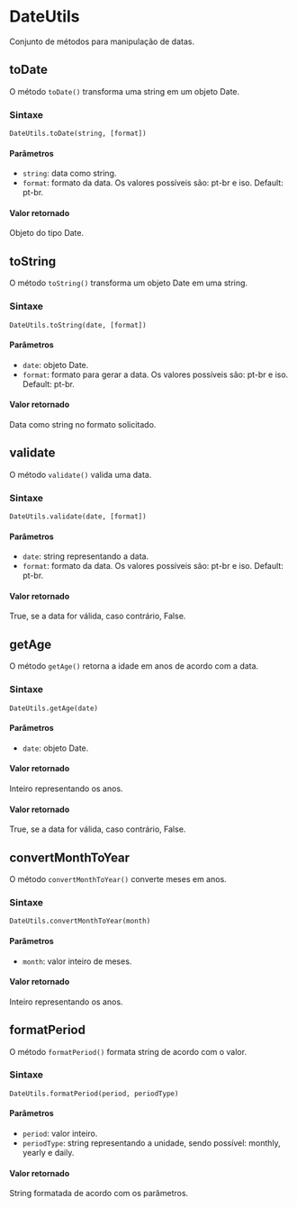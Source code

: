 
<Meta title="utils/DateUtils" />

# DateUtils

Conjunto de métodos para manipulação de datas.

## toDate

O método `toDate()` transforma uma string em um objeto Date.

### Sintaxe

```DateUtils.toDate(string, [format])```

#### Parâmetros

- `string`: data como string.
- `format`: formato da data. Os valores possíveis são: pt-br e iso. Default: pt-br.

#### Valor retornado

Objeto do tipo Date.

## toString

O método `toString()` transforma um objeto Date em uma string.

### Sintaxe

```DateUtils.toString(date, [format])```

#### Parâmetros

- `date`: objeto Date.
- `format`: formato para gerar a data. Os valores possíveis são: pt-br e iso. Default: pt-br.

#### Valor retornado

Data como string no formato solicitado.

## validate

O método `validate()` valida uma data.

### Sintaxe

```DateUtils.validate(date, [format])```

#### Parâmetros

- `date`: string representando a data.
- `format`: formato da data. Os valores possíveis são: pt-br e iso. Default: pt-br.

#### Valor retornado

True, se a data for válida, caso contrário, False.

## getAge

O método `getAge()` retorna a idade em anos de acordo com a data.

### Sintaxe

```DateUtils.getAge(date)```

#### Parâmetros

- `date`: objeto Date.

#### Valor retornado

Inteiro representando os anos.

#### Valor retornado

True, se a data for válida, caso contrário, False.

## convertMonthToYear

O método `convertMonthToYear()` converte meses em anos.

### Sintaxe

```DateUtils.convertMonthToYear(month)```

#### Parâmetros

- `month`: valor inteiro de meses.

#### Valor retornado

Inteiro representando os anos.

## formatPeriod

O método `formatPeriod()` formata string de acordo com o valor.

### Sintaxe

```DateUtils.formatPeriod(period, periodType)```

#### Parâmetros

- `period`: valor inteiro.
- `periodType`: string representando a unidade, sendo possível: monthly, yearly e daily.

#### Valor retornado

String formatada de acordo com os parâmetros.